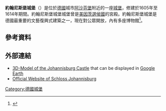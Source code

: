 {{Infobox building
| name                 = 約翰尼斯堡城堡
| native_name          = 
| former_names         =
| alternate_names      =
| image                = Schloss Johannisberg (Aschaffenburg) II.jpg
| alt                  = 
| caption              = [[阿沙芬堡|阿沙芬堡]]的約翰尼斯堡城堡
| altitude             = 
| building_type        = 
| architectural_style  = [[文艺复兴建筑|文艺复兴建筑]]
| structural_system    = 
| cost                 =  
| client               = {{le|約翰·史威克·馮·克朗伯格|Johann Schweikhard von Kronberg}} <br> 美因茨大主教
| owner                = {{le|巴伐利亞州國有宮殿花園和湖泊管理局|Bavarian Administration of State-Owned Palaces, Gardens and Lakes}}
| current_tenants      = 
| landlord             = 
| location             = 
| address              = 
| location_town        = [[阿沙芬堡|阿沙芬堡]]
| location_country     = [[德國|德國]]
| start_date           = 1605年
| completion_date      = 1614年
| inauguration_date    = 1614年
| renovation_date      = 
| height               = 
| floor_count          = 
| floor_area           = 
| main_contractor      = 
| architect            = {{tsl|de|Georg Ridinger|喬治·里丁格}}
| architecture_firm    =
| structural_engineer  = 
| services_engineer    = 
| civil_engineer       = 
| awards               =
| url                  = 
| references           =
}}
'''約翰尼斯堡城堡'''（{{lang-de|Schloss Johannisburg}}）是位於[[德國|德國]]城市[[阿沙芬堡|阿沙芬堡]]附近的一座[[城堡|城堡]]，修建於1605年至1614年期間。約翰尼斯堡城堡城堡曾是[[美因茨選侯國|美因茨選侯國]]的宮殿。約翰尼斯堡城堡是德國最重要的文藝復興式建築之一，現在對公眾開放，內有多座博物館<ref name=Flyer>{{cite web|url=http://www.schloesser.bayern.de/deutsch/service/infomat/screen-pdf/aschaffenburg_engl.pdf|title=Aschaffenburg - Johannisburg Palace|publisher=Bayerische Verwaltung der staatlichen Schlösser, Gärten und Seen|accessdate=17 July 2014|archive-date=2018-08-27|archive-url=https://web.archive.org/web/20180827110415/https://www.schloesser.bayern.de/deutsch/service/infomat/screen-pdf/aschaffenburg_engl.pdf|dead-url=no}}</ref>。

==參考資料==
{{reflist}}

== 外部連結 ==
{{Commonscat|Schloss Johannisburg}}
* [http://archive.wikiwix.com/cache/20070821212906/http://ab-solvent.de/johannisburg/ 3D-Model of the Johannisburg Castle] that can be displayed in [[Google_Earth|Google Earth]]
* [http://www.schloesser.bayern.de/englisch/palace/uebers/aschaff.htm Official Website of Schloss Johannisburg] {{Wayback|url=http://www.schloesser.bayern.de/englisch/palace/uebers/aschaff.htm |date=20190708101222 }}
{{coord|49|58|34|N|9|8|30|E|display=title|region:DE-BY_type:landmark}}

[[Category:德國城堡|Category:德國城堡]]